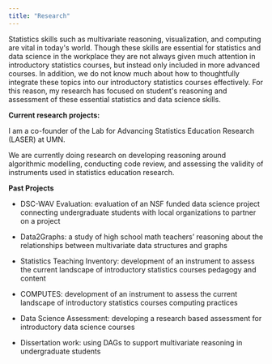 ```yaml
---
title: "Research"
---
```


Statistics skills such as multivariate reasoning, visualization, and computing are
vital in today\'s world. Though these skills are essential for statistics
and data science in the workplace they are not always given much attention in introductory
statistics courses, but instead only included in more advanced courses. In addition, we do not
know much about how to thoughtfully integrate these topics into our introductory statistics
courses effectively. For this reason, my research has focused on student\'s reasoning and
assessment of these essential statistics and data science skills.

**Current research projects:**

I am a co-founder of the Lab for Advancing Statistics Education Research (LASER) at UMN.

We are currently doing research on developing reasoning around algorithmic modelling, conducting code review, and assessing the validity of instruments used in statistics education research.

**Past Projects**

-   DSC-WAV Evaluation: evaluation of an NSF funded data science project connecting undergraduate students with local organizations to partner on a project

-   Data2Graphs: a study of high school math teachers' reasoning about the relationships between multivariate data structures and graphs

-   Statistics Teaching Inventory: development of an instrument to assess the current landscape of introductory statistics courses pedagogy and content

-   COMPUTES: development of an instrument to assess the current landscape of introductory statistics courses computing practices

-   Data Science Assessment: developing a research based assessment for introductory data science courses

-   Dissertation work: using DAGs to support multivariate reasoning in undergraduate students
